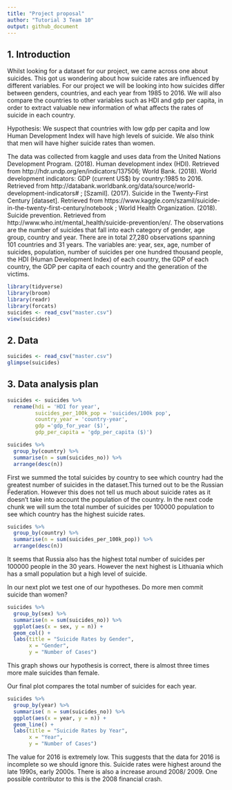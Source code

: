 ```yaml
---
title: "Project proposal"
author: "Tutorial 3 Team 10"
output: github_document
---
```






## 1. Introduction
Whilst looking for a dataset for our project, we came across one about suicides. This got us wondering about how suicide rates are influenced by different variables. For our project we will be looking into how suicides differ between genders, countries, and each year from 1985 to 2016. We will also compare the countries to other variables such as HDI and gdp per capita, in order to extract valuable new information of what affects the rates of suicide in each country.

Hypothesis:
We suspect that countries with low gdp per capita and low Human Development Index will have high levels of suicide. We also think that men will have higher suicide rates than women.

The data was collected from kaggle and uses data from the United Nations Development Program. (2018). Human development index (HDI). Retrieved from http://hdr.undp.org/en/indicators/137506; World Bank. (2018). World development indicators: GDP (current US$) by country:1985 to 2016. Retrieved from http://databank.worldbank.org/data/source/world-development-indicators# ; [Szamil]. (2017). Suicide in the Twenty-First Century [dataset]. Retrieved from https://www.kaggle.com/szamil/suicide-in-the-twenty-first-century/notebook ; World Health Organization. (2018). Suicide prevention. Retrieved from http://www.who.int/mental_health/suicide-prevention/en/. 
The observations are the number of suicides that fall into each category of gender, age group, country and year. There are in total 27,280 observations spanning 101 countries and 31 years. The variables are: year, sex, age, number of suicides, population, number of suicides per one hundred thousand people, the HDI (Human Development Index) of each country, the GDP of each country, the GDP per capita of each country and the generation of the victims.

```r
library(tidyverse)
library(broom)
library(readr)
library(forcats)
suicides <- read_csv("master.csv")
view(suicides)
```

## 2. Data

```r
suicides <- read_csv("master.csv")
glimpse(suicides)
```

## 3. Data analysis plan

```r
suicides <- suicides %>% 
  rename(hdi = 'HDI for year',
         suicides_per_100k_pop = 'suicides/100k pop',
         country_year = 'country-year',
         gdp ='gdp_for_year ($)',
         gdp_per_capita = 'gdp_per_capita ($)') 
```


```r
suicides %>% 
  group_by(country) %>% 
  summarise(n = sum(suicides_no)) %>% 
  arrange(desc(n))
```

First we summed the total suicides by country to see which country had the greatest number of suicides in the dataset.This turned out to be the Russian Federation. However this does not tell us much about suicide rates as it doesn't take into account the population of the country. In the next code chunk we will sum the total number of suicides per 100000 population to see which country has the highest suicide rates.

```r
suicides %>% 
  group_by(country) %>% 
  summarise(n = sum(suicides_per_100k_pop)) %>% 
  arrange(desc(n))
```

It seems that Russia also has the highest total number of suicides per 100000 people in the 30 years. However the next highest is Lithuania which has a small population but a high level of suicide.

In our next plot we test one of our hypotheses. Do more men commit suicide than women?

```r
suicides %>% 
  group_by(sex) %>% 
  summarise(n = sum(suicides_no)) %>% 
  ggplot(aes(x = sex, y = n)) + 
  geom_col() +
  labs(title = "Suicide Rates by Gender",
       x = "Gender",
       y = "Number of Cases")
```

This graph shows our hypothesis is correct, there is almost three times more male suicides than female.

Our final plot compares the total number of suicides for each year.

```r
suicides %>% 
  group_by(year) %>% 
  summarise( n = sum(suicides_no)) %>% 
  ggplot(aes(x = year, y = n)) + 
  geom_line() +
  labs(title = "Suicide Rates by Year",
       x = "Year",
       y = "Number of Cases")
```

The value for 2016 is extremely low. This suggests that the data for 2016 is incomplete so we should ignore this. Suicide rates were highest around the late 1990s, early 2000s. There is also a increase around 2008/ 2009. One possible contributor to this is the 2008 financial crash.
